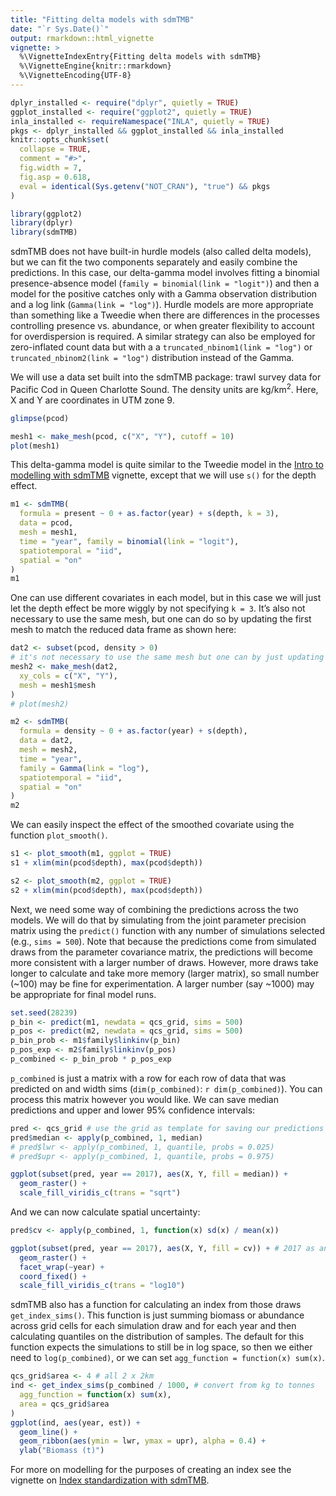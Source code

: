 ```yaml
---
title: "Fitting delta models with sdmTMB"
date: "`r Sys.Date()`"
output: rmarkdown::html_vignette
vignette: >
  %\VignetteIndexEntry{Fitting delta models with sdmTMB}
  %\VignetteEngine{knitr::rmarkdown}
  %\VignetteEncoding{UTF-8}
---
```


```r
dplyr_installed <- require("dplyr", quietly = TRUE)
ggplot_installed <- require("ggplot2", quietly = TRUE)
inla_installed <- requireNamespace("INLA", quietly = TRUE)
pkgs <- dplyr_installed && ggplot_installed && inla_installed
knitr::opts_chunk$set(
  collapse = TRUE,
  comment = "#>",
  fig.width = 7,
  fig.asp = 0.618,
  eval = identical(Sys.getenv("NOT_CRAN"), "true") && pkgs
)
```

```r
library(ggplot2)
library(dplyr)
library(sdmTMB)
```

sdmTMB does not have built-in hurdle models (also called delta models), but we can fit the two components separately and easily combine the predictions. 
In this case, our delta-gamma model involves fitting a binomial presence-absence model (`family = binomial(link = "logit")`) and then a model for the positive catches only with a Gamma observation distribution and a log link (`Gamma(link = "log")`). 
Hurdle models are more appropriate than something like a Tweedie when there are differences in the processes controlling presence vs. abundance, or when greater flexibility to account for overdispersion is required.
A similar strategy can also be employed for zero-inflated count data but with a a `truncated_nbinom1(link = "log")` or `truncated_nbinom2(link = "log")` distribution instead of the Gamma. 

We will use a data set built into the sdmTMB package: trawl survey data for Pacific Cod in Queen Charlotte Sound. The density units are kg/km^2^. Here, X and Y are coordinates in UTM zone 9.

```r
glimpse(pcod)
```


```r
mesh1 <- make_mesh(pcod, c("X", "Y"), cutoff = 10)
plot(mesh1)
```

This delta-gamma model is quite similar to the Tweedie model in the [Intro to modelling with sdmTMB](https://https://pbs-assess.github.io/sdmTMB/articles/basic-intro.html) vignette, except that we will use `s()` for the depth effect.

```r
m1 <- sdmTMB(
  formula = present ~ 0 + as.factor(year) + s(depth, k = 3),
  data = pcod,
  mesh = mesh1,
  time = "year", family = binomial(link = "logit"),
  spatiotemporal = "iid",
  spatial = "on"
)
m1
```

One can use different covariates in each model, but in this case we will just let the depth effect be more wiggly by not specifying `k = 3`. 
It's also not necessary to use the same mesh, but one can do so by updating the first mesh to match the reduced data frame as shown here:

```r
dat2 <- subset(pcod, density > 0)
# it's not necessary to use the same mesh but one can by just updating the first mesh to match
mesh2 <- make_mesh(dat2,
  xy_cols = c("X", "Y"),
  mesh = mesh1$mesh
)
# plot(mesh2)

m2 <- sdmTMB(
  formula = density ~ 0 + as.factor(year) + s(depth),
  data = dat2,
  mesh = mesh2,
  time = "year",
  family = Gamma(link = "log"),
  spatiotemporal = "iid",
  spatial = "on"
)
m2
```

We can easily inspect the effect of the smoothed covariate using the function `plot_smooth()`.

```r
s1 <- plot_smooth(m1, ggplot = TRUE)
s1 + xlim(min(pcod$depth), max(pcod$depth))
```

```r
s2 <- plot_smooth(m2, ggplot = TRUE)
s2 + xlim(min(pcod$depth), max(pcod$depth))
```

Next, we need some way of combining the predictions across the two models. 
We will do that by simulating from the joint parameter precision matrix using the `predict()` function with any number of simulations selected (e.g., `sims = 500`). 
Note that because the predictions come from simulated draws from the parameter covariance matrix, the predictions will become more consistent with a larger number of draws. However, more draws take longer to calculate and take more memory (larger matrix), so small number (~100) may be fine for experimentation. 
A larger number (say ~1000) may be appropriate for final model runs.

```r
set.seed(28239)
p_bin <- predict(m1, newdata = qcs_grid, sims = 500)
p_pos <- predict(m2, newdata = qcs_grid, sims = 500)
p_bin_prob <- m1$family$linkinv(p_bin)
p_pos_exp <- m2$family$linkinv(p_pos)
p_combined <- p_bin_prob * p_pos_exp
```

`p_combined` is just a matrix with a row for each row of data that was predicted on and width sims (`dim(p_combined)`: `r dim(p_combined)`). 
You can process this matrix however you would like. 
We can save median predictions and upper and lower 95% confidence intervals:

```r
pred <- qcs_grid # use the grid as template for saving our predictions
pred$median <- apply(p_combined, 1, median)
# pred$lwr <- apply(p_combined, 1, quantile, probs = 0.025)
# pred$upr <- apply(p_combined, 1, quantile, probs = 0.975)

ggplot(subset(pred, year == 2017), aes(X, Y, fill = median)) +
  geom_raster() +
  scale_fill_viridis_c(trans = "sqrt")
```

And we can now calculate spatial uncertainty:

```r
pred$cv <- apply(p_combined, 1, function(x) sd(x) / mean(x))

ggplot(subset(pred, year == 2017), aes(X, Y, fill = cv)) + # 2017 as an example
  geom_raster() +
  facet_wrap(~year) +
  coord_fixed() +
  scale_fill_viridis_c(trans = "log10")
```

sdmTMB also has a function for calculating an index from those draws `get_index_sims()`.
This function is just summing biomass or abundance across grid cells for each simulation draw and for each year and then calculating quantiles on the distribution of samples.
The default for this function expects the simulations to still be in log space, so then we either need to `log(p_combined)`, or we can set `agg_function = function(x) sum(x)`. 

```r
qcs_grid$area <- 4 # all 2 x 2km
ind <- get_index_sims(p_combined / 1000, # convert from kg to tonnes
  agg_function = function(x) sum(x),
  area = qcs_grid$area
)
ggplot(ind, aes(year, est)) +
  geom_line() +
  geom_ribbon(aes(ymin = lwr, ymax = upr), alpha = 0.4) +
  ylab("Biomass (t)")
```

For more on modelling for the purposes of creating an index see the vignette on [Index standardization with sdmTMB](https://pbs-assess.github.io/sdmTMB/articles/index-standardization.html).
